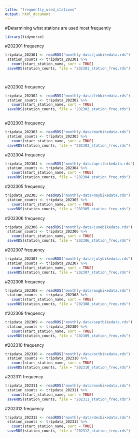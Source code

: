 ```yaml
---
title: "frequently_used_stations"
output: html_document
---
```


#Determining what stations are used most frequently


```r

library(tidyverse)

```



#202301 frequency

```r

tripdata_202301 <- readRDS("monthly-data/janbikedata.rds")
 station_counts <- tripdata_202301 %>%
   count(start_station_name, sort = TRUE)
 saveRDS(station_counts, file = "202301_station_freq.rds")
 
 
```


#202302 frequency

```r

tripdata_202302 <- readRDS("monthly-data/febbikedata.rds")
 station_counts <- tripdata_202302 %>%
   count(start_station_name, sort = TRUE)
 saveRDS(station_counts, file = "202302_station_freq.rds")
 
```


#202303 frequency

```r

tripdata_202303 <- readRDS("monthly-data/marbikedata.rds")
 station_counts <- tripdata_202303 %>%
   count(start_station_name, sort = TRUE)
 saveRDS(station_counts, file = "202303_station_freq.rds")

```


#202304 frequency

```r

tripdata_202304 <- readRDS("monthly-data/aprilbikedata.rds")
 station_counts <- tripdata_202304 %>%
   count(start_station_name, sort = TRUE)
 saveRDS(station_counts, file = "202304_station_freq.rds")

```



#202305 frequency

```r

tripdata_202305 <- readRDS("monthly-data/maybikedata.rds")
 station_counts <- tripdata_202305 %>%
   count(start_station_name, sort = TRUE)
 saveRDS(station_counts, file = "202305_station_freq.rds")

```


#202306 frequency

```r

tripdata_202306 <- readRDS("monthly-data/junebikedata.rds")
 station_counts <- tripdata_202306 %>%
   count(start_station_name, sort = TRUE)
 saveRDS(station_counts, file = "202306_station_freq.rds")

```


#202307 frequency

```r

tripdata_202307 <- readRDS("monthly-data/julybikedata.rds")
 station_counts <- tripdata_202307 %>%
   count(start_station_name, sort = TRUE)
 saveRDS(station_counts, file = "202307_station_freq.rds")

```


#202308 frequency

```r

tripdata_202308 <- readRDS("monthly-data/augbikedata.rds")
 station_counts <- tripdata_202308 %>%
   count(start_station_name, sort = TRUE)
 saveRDS(station_counts, file = "202308_station_freq.rds")

```


#202309 frequency

```r

tripdata_202309 <- readRDS("monthly-data/septbikedata.rds")
 station_counts <- tripdata_202309 %>%
   count(start_station_name, sort = TRUE)
 saveRDS(station_counts, file = "202309_station_freq.rds")

```


#202310 frequency

```r

tripdata_202310 <- readRDS("monthly-data/octbikedata.rds")
 station_counts <- tripdata_202310 %>%
   count(start_station_name, sort = TRUE)
 saveRDS(station_counts, file = "202310_station_freq.rds")

```


#202311 frequency

```r

tripdata_202311 <- readRDS("monthly-data/novbikedata.rds")
 station_counts <- tripdata_202311 %>%
   count(start_station_name, sort = TRUE)
 saveRDS(station_counts, file = "202311_station_freq.rds")

```


#202312 frequency

```r

tripdata_202312 <- readRDS("monthly-data/decbikedata.rds")
 station_counts <- tripdata_202312 %>%
   count(start_station_name, sort = TRUE)
 saveRDS(station_counts, file = "202312_station_freq.rds")

```










